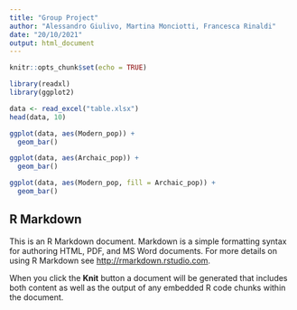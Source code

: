 ---
title: "Group Project"
author: "Alessandro Giulivo, Martina Monciotti, Francesca Rinaldi"
date: "20/10/2021"
output: html_document
---

```{r setup, include=FALSE}
knitr::opts_chunk$set(echo = TRUE)
```

```{r}
library(readxl)
library(ggplot2)
```


```{r}
data <- read_excel("table.xlsx")
head(data, 10)
```

```{r}
ggplot(data, aes(Modern_pop)) +
  geom_bar()
```

```{r}
ggplot(data, aes(Archaic_pop)) +
  geom_bar()
```

```{r}
ggplot(data, aes(Modern_pop, fill = Archaic_pop)) +
  geom_bar()
```




























## R Markdown

This is an R Markdown document. Markdown is a simple formatting syntax for authoring HTML, PDF, and MS Word documents. For more details on using R Markdown see <http://rmarkdown.rstudio.com>.

When you click the **Knit** button a document will be generated that includes both content as well as the output of any embedded R code chunks within the document.
